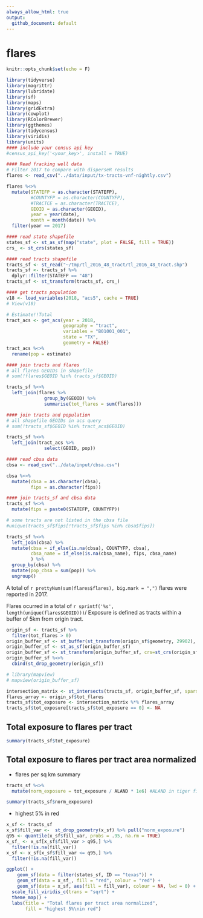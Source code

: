 ```yaml
---
always_allow_html: true
output:
  github_document: default
---
```


# flares

```r
knitr::opts_chunk$set(echo = F)
```

```r
library(tidyverse)
library(magrittr)
library(lubridate)
library(sf)
library(maps)
library(gridExtra)
library(cowplot)
library(RColorBrewer)
library(ggthemes)
library(tidycensus)
library(viridis)
library(units)
#### include your census api key
#census_api_key('<your_key>', install = TRUE)
```

```r
#### Read fracking well data
# Filter 2017 to compare with disperseR results
flares <- read_csv("../data/input/tx-tracts-vnf-nightly.csv")

flares %<>%
  mutate(STATEFP = as.character(STATEFP), 
         #COUNTYFP = as.character(COUNTYFP), 
         #TRACTCE = as.character(TRACTCE),
         GEOID = as.character(GEOID), 
         year = year(date), 
         month = month(date)) %>% 
  filter(year == 2017)
```

```r
#### read state shapefile
states_sf <- st_as_sf(map("state", plot = FALSE, fill = TRUE))
crs_ <- st_crs(states_sf)
```

<!-- ```{python} -->
<!-- import wget -->
<!-- from zipfile import ZipFile -->
<!-- import os -->

<!-- url = 'https://www2.census.gov/geo/tiger/TIGER2016/TRACT/tl_2016_48_tract.zip' -->
<!-- wget.download(url, os.path.expanduser('~/tmp')) -->
<!-- file_name = os.path.expanduser('~/tmp/tl_2016_48_tract.zip') -->
<!-- ZipFile(file_name, 'r').extractall(os.path.expanduser('~/tmp/tl_2016_48_tract/')) -->
<!-- os.system("ls ~/tmp/tl_2016_48_tract/") -->
<!-- ``` -->

```r
#### read tracts shapefile
tracts_sf <- st_read("~/tmp/tl_2016_48_tract/tl_2016_48_tract.shp")
tracts_sf <- tracts_sf %>% 
  dplyr::filter(STATEFP == "48")
tracts_sf <- st_transform(tracts_sf, crs_)
```

```r
#### get tracts population
v18 <- load_variables(2018, "acs5", cache = TRUE)
# View(v18)

# Estimate!!Total
tract_acs <- get_acs(year = 2018,
                     geography = "tract",
                     variables = "B01001_001",
                     state = "TX",
                     geometry = FALSE)
tract_acs %<>% 
  rename(pop = estimate)
```

```r
#### join tracts and flares
# all flares GEOIDs in shapefile
# sum(!flares$GEOID %in% tracts_sf$GEOID)

tracts_sf %<>% 
  left_join(flares %>% 
              group_by(GEOID) %>% 
              summarise(tot_flares = sum(flares)))
```

```r
#### join tracts and population
# all shapefile GEOIDs in acs query
# sum(!tracts_sf$GEOID %in% tract_acs$GEOID) 

tracts_sf %<>% 
  left_join(tract_acs %>% 
              select(GEOID, pop))
```

```r
#### read cbsa data
cbsa <- read_csv("../data/input/cbsa.csv")

cbsa %<>% 
  mutate(cbsa = as.character(cbsa), 
         fips = as.character(fips))
```

```r
#### join tracts_sf and cbsa data
tracts_sf %<>% 
  mutate(fips = paste0(STATEFP, COUNTYFP))

# some tracts are not listed in the cbsa file
#unique(tracts_sf$fips[!tracts_sf$fips %in% cbsa$fips])

tracts_sf %<>% 
  left_join(cbsa) %>% 
  mutate(cbsa = if_else(is.na(cbsa), COUNTYFP, cbsa), 
         cbsa_name = if_else(is.na(cbsa_name), fips, cbsa_name)
         ) %>% 
  group_by(cbsa) %>% 
  mutate(pop_cbsa = sum(pop)) %>% 
  ungroup()
```

A total of `r prettyNum(sum(flares$flares), big.mark = ",")` flares were reported in 2017.

Flares ocurred in a total of `r sprintf('%s', length(unique(flares$GEOID)))`/
Exposure is defined as tracts within a buffer of 5km from origin tract.

```r
origin_sf <- tracts_sf %>% 
  filter(tot_flares > 0)
origin_buffer_sf <- st_buffer(st_transform(origin_sf$geometry, 29902), set_units(5, km))
origin_buffer_sf <- st_as_sf(origin_buffer_sf)
origin_buffer_sf <- st_transform(origin_buffer_sf, crs=st_crs(origin_sf))
origin_buffer_sf %<>% 
  cbind(st_drop_geometry(origin_sf))

# library(mapview)
# mapview(origin_buffer_sf)
```

```r
intersection_matrix <- st_intersects(tracts_sf, origin_buffer_sf, sparse = F)
flares_array <- origin_sf$tot_flares
tracts_sf$tot_exposure <- intersection_matrix %*% flares_array
tracts_sf$tot_exposure[tracts_sf$tot_exposure == 0] <- NA
```

## Total exposure to flares per tract

```r
summary(tracts_sf$tot_exposure)
```


## Total exposure to flares per tract area normalized

* flares per sq km summary

```r
tracts_sf %<>% 
  mutate(norm_exposure = tot_exposure / ALAND * 1e6) #ALAND in tiger filers is reported in sq meters

summary(tracts_sf$norm_exposure)
```

* highest 5% in red

```r
x_sf <- tracts_sf
x_sf$fill_var <-  st_drop_geometry(x_sf) %>% pull("norm_exposure")
q95 <- quantile(x_sf$fill_var, probs = .95, na.rm = TRUE)
x_sf_ <- x_sf[x_sf$fill_var > q95,] %>%  
  filter(!is.na(fill_var))
x_sf <- x_sf[x_sf$fill_var <= q95,] %>%  
  filter(!is.na(fill_var))

ggplot() +
    geom_sf(data = filter(states_sf, ID == "texas")) + 
    geom_sf(data = x_sf_, fill = "red", colour = "red") + 
    geom_sf(data = x_sf, aes(fill = fill_var), colour = NA, lwd = 0) +
  scale_fill_viridis_c(trans = "sqrt") +
  theme_map() + 
  labs(title = "Total flares per tract area normalized", 
       fill = "highest 5%\nin red")
```

<!-- ```{r} -->
<!-- library(leaflet) -->
<!-- xx <- tracts_sf %>%  -->
<!--   filter(norm_exposure > 80) -->

<!-- pal <- colorNumeric( -->
<!--   palette = "viridis", -->
<!--   domain = xx$norm_exposure) -->

<!-- leaflet() %>%  -->
<!--   addProviderTiles(providers$OpenStreetMap) %>%  -->
<!--   addPolygons(data = xx[,c("norm_exposure", "geometry")],  -->
<!--               fillColor = ~pal(xx$norm_exposure),  -->
<!--               weight = 0.5, -->
<!--               opacity = 0.5, -->
<!--               color = "white", -->
<!--               dashArray = "3", -->
<!--               fillOpacity = 0.7)  -->
<!-- ``` -->

